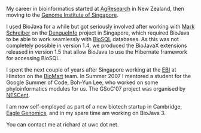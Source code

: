 My career in bioinformatics started at [http://www.agresearch.co.nz/ AgResearch] in New Zealand, then moving to the [http://www.gis.a-star.edu.sg/ Genome Institute of Singapore].

I used BioJava for a while but got seriously involved after working with [[User:Mark|Mark Schreiber]] on the [http://www.dengueinfo.org/ DengueInfo] project in Singapore, which required BioJava to be able to work seamlessly with [http://biosql.org/ BioSQL] databases. As this was not completely possible in version 1.4, we produced the BioJavaX extensions released in version 1.5 that allow BioJava to use the Hibernate framework for accessing BioSQL. 

I spent the next couple of years after Singapore working at the [http://www.ebi.ac.uk/ EBI] at Hinxton on the [http://www.biomart.org BioMart] team. In Summer 2007 I mentored a student for the Google Summer of Code, Boh-Yun Lee, who worked on some phyloinformatics modules for us. The GSoC'07 project was organised by [http://www.nescent.org/ NESCent].

I am now self-employed as part of a new biotech startup in Cambridge, [http://www.eaglegenomics.com/ Eagle Genomics], and in my spare time am working on BioJava 3.

You can contact me at richard at uwc dot net.
